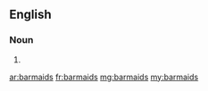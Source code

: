 ==English==

===Noun===
{{head|en|plural}}

# {{plural of|barmaid|lang=en|nocat=1}}

[[ar:barmaids]]
[[fr:barmaids]]
[[mg:barmaids]]
[[my:barmaids]]